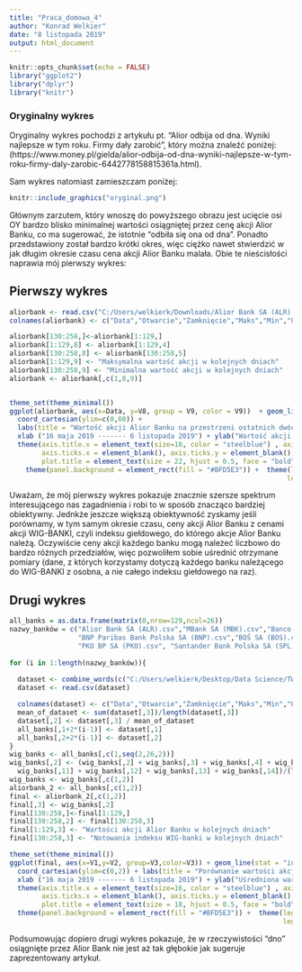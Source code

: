 ---
title: "Praca_domowa_4"
author: "Konrad Welkier"
date: "8 listopada 2019"
output: html_document
---

```{r setup, include=FALSE}
knitr::opts_chunk$set(echo = FALSE)
library("ggplot2")
library("dplyr")
library("knitr")
```

### Oryginalny wykres

Oryginalny wykres pochodzi z artykułu pt. "Alior odbija od dna. Wyniki najlepsze w tym roku. Firmy dały zarobić", który można znaleźć poniżej:
(https://www.money.pl/gielda/alior-odbija-od-dna-wyniki-najlepsze-w-tym-roku-firmy-daly-zarobic-6442778158815361a.html).

Sam wykres natomiast zamieszczam poniżej:

```{r}
knitr::include_graphics("oryginal.png")
```

Głównym zarzutem, który wnoszę do powyższego obrazu jest ucięcie osi OY bardzo blisko minimalnej wartości osiągniętej przez cenę akcji Alior Banku, co ma sugerować, że istotnie "odbiła się ona od dna". Ponadto przedstawiony został bardzo krótki okres, więc ciężko nawet stwierdzić w jak długim okresie czasu cena akcji Alior Banku malała. Obie te nieścisłości naprawia mój pierwszy wykres: 

## Pierwszy wykres


```{r, fig.width = 12, fig.height = 8,echo=FALSE}
aliorbank <- read.csv("C:/Users/welkierk/Downloads/Alior Bank SA (ALR).csv")
colnames(aliorbank) <- c("Data","Otwarcie","Zamknięcie","Maks","Min","Obrót (mln zł)","Zmiana")

aliorbank[130:258,]<-aliorbank[1:129,]
aliorbank[1:129,8] <- aliorbank[1:129,4]
aliorbank[130:258,8] <- aliorbank[130:258,5]
aliorbank[1:129,9] <- "Maksymalna wartość akcji w kolejnych dniach"
aliorbank[130:258,9] <- "Minimalna wartość akcji w kolejnych dniach"
aliorbank <- aliorbank[,c(1,8,9)]


theme_set(theme_minimal()) 
ggplot(aliorbank, aes(x=Data, y=V8, group = V9, color = V9))  + geom_line(stat = "identity", size = 2) + scale_color_manual(values=c("green", "red")) + 
  coord_cartesian(ylim=c(0,60)) + 
  labs(title = "Wartość akcji Alior Banku na przestrzeni ostatnich dwóch kwartałów") +
  xlab ("16 maja 2019 ------- 6 listopada 2019") + ylab("Wartość akcji (w PLN)") + 
  theme(axis.title.x = element_text(size=18, color = "steelblue") , axis.title.y = element_text(size = 18, color = "steelblue"),axis.text.x = element_blank(), 
        axis.ticks.x = element_blank(), axis.ticks.y = element_blank(),axis.text.y = element_text(size=12),
        plot.title = element_text(size = 22, hjust = 0.5, face = "bold", color="deepskyblue2"))+ 
    theme(panel.background = element_rect(fill = "#BFD5E3")) +  theme(legend.position = "top", legend.title = element_blank(),legend.justification = c(0,0), legend.key = element_blank(), 
                                                                     legend.text = element_text(size = 14))
```

Uważam, że mój pierwszy wykres pokazuje znacznie szersze spektrum interesującego nas zagadnienia i robi to w sposób znacząco bardziej obiektywny. Jednkże jeszcze większą obiektywność zyskamy jeśli porównamy, w tym samym okresie czasu, ceny akcji Alior Banku z cenami akcji WIG-BANKI, czyli indeksu giełdowego, do którego akcje Alior Banku należą. Oczywiście ceny akcji każdego banku mogą należeć liczbowo do bardzo różnych przedziałów, więc pozwoliłem sobie uśrednić otrzymane pomiary (dane, z których korzystamy dotyczą każdego banku należącego do WIG-BANKI z osobna, a nie całego indeksu giełdowego na raz).



## Drugi wykres

```{r, fig.width = 14, fig.height = 8,echo=FALSE}
all_banks = as.data.frame(matrix(0,nrow=129,ncol=26))
nazwy_banków = c("Alior Bank SA (ALR).csv","MBank SA (MBK).csv","Banco Santander SA (SAN).csv","Bank Handlowy SA (BHW).csv","Bank Millennium SA (MIL).csv","Bank Pekao SA (PEO).csv",
                 "BNP Paribas Bank Polska SA (BNP).csv","BOŚ SA (BOS).csv", "Getin Holding SA (GTN).csv", "Idea Bank SA (IDA).csv", "ING BSK SA (ING).csv",
                 "PKO BP SA (PKO).csv", "Santander Bank Polska SA (SPL).csv")
 
for (i in 1:length(nazwy_banków)){
  
  dataset <- combine_words(c("C:/Users/welkierk/Desktop/Data Science/TWD/PD_4", nazwy_banków[i]), and = "/")
  dataset <- read.csv(dataset)

  colnames(dataset) <- c("Data","Otwarcie","Zamknięcie","Maks","Min","Obrót (mln zł)","Zmiana")
  mean_of_dataset <- sum(dataset[,3])/length(dataset[,3])
  dataset[,2] <- dataset[,3] / mean_of_dataset
  all_banks[,1+2*(i-1)] <- dataset[,1]
  all_banks[,2+2*(i-1)] <- dataset[,2]
}
wig_banks <- all_banks[,c(1,seq(2,26,2))]
wig_banks[,2] <- (wig_banks[,2] + wig_banks[,3] + wig_banks[,4] + wig_banks[,5] + wig_banks[,6] + wig_banks[,7] + wig_banks[,8] + wig_banks[,9] + wig_banks[,10] + 
  wig_banks[,11] + wig_banks[,12] + wig_banks[,13] + wig_banks[,14])/(length(wig_banks)-1)
wig_banks <- wig_banks[,c(1,2)]
aliorbank_2 <- all_banks[,c(1,2)]
final <- aliorbank_2[,c(1,2)]
final[,3] <- wig_banks[,2]
final[130:258,]<-final[1:129,]
final[130:258,2] <- final[130:258,3]
final[1:129,3] <- "Wartości akcji Alior Banku w kolejnych dniach"
final[130:258,3] <- "Notowania indeksu WIG-banki w kolejnych dniach"

theme_set(theme_minimal()) 
ggplot(final, aes(x=V1,y=V2, group=V3,color=V3)) + geom_line(stat = "identity", size = 2) + scale_color_manual(values=c("deepskyblue3", "limegreen")) + 
  coord_cartesian(ylim=c(0,2)) + labs(title = "Porównanie wartości akcji Alior Banku oraz wartości indeksu WIG-BANKI na przestrzeni ostatnich 2 kwartałów") +
  xlab ("16 maja 2019 ------- 6 listopada 2019") + ylab("Uśredniona wartość akcji") + 
  theme(axis.title.x = element_text(size=16, color = "steelblue") , axis.title.y = element_text(size = 16, color = "steelblue"),axis.text.x = element_blank(), 
        axis.ticks.x = element_blank(), axis.ticks.y = element_blank(),axis.text.y = element_text(size=12),
        plot.title = element_text(size = 18, hjust = 0.5, face = "bold", color="deepskyblue2"))+ 
  theme(panel.background = element_rect(fill = "#BFD5E3")) +  theme(legend.position = "top", legend.title = element_blank(),legend.justification = c(0,0), legend.key = element_blank(), 
                                                                    legend.text = element_text(size = 14))
```

Podsumowując dopiero drugi wykres pokazuje, że w rzeczywistości "dno" osiągnięte przez Alior Bank nie jest aż tak głębokie jak sugeruje zaprezentowany artykuł.
